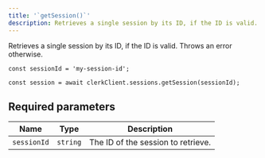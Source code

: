 ```yaml
---
title: '`getSession()`'
description: Retrieves a single session by its ID, if the ID is valid. Throws an error otherwise.
---
```


Retrieves a single session by its ID, if the ID is valid. Throws an error otherwise.

```tsx
const sessionId = 'my-session-id';

const session = await clerkClient.sessions.getSession(sessionId);
```

## Required parameters

| Name | Type | Description |
| --- | --- | --- |
| `sessionId` | `string` | The ID of the session to retrieve. |